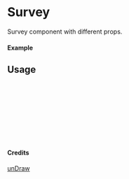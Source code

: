 
<Meta of={Survey} title="unDraw/Survey" />

# Survey

Survey component with different props.

#### Example

<Canvas of={Survey.Primary} />

## Usage

```ts
import { Survey } from "yadl-ui";

const Example = () => {
  return (
      <Survey />
  );
};

export default Example;
```

#### Credits
[unDraw](https://undraw.co/illustrations)
